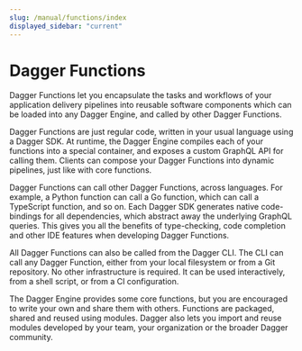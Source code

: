 ```yaml
---
slug: /manual/functions/index
displayed_sidebar: "current"
---
```


# Dagger Functions

Dagger Functions let you encapsulate the tasks and workflows of your application delivery pipelines into reusable software components which can be loaded into any Dagger Engine, and called by other Dagger Functions.

Dagger Functions are just regular code, written in your usual language using a Dagger SDK. At runtime, the Dagger Engine compiles each of your functions into a special container, and exposes a custom GraphQL API for calling them. Clients can compose your Dagger Functions into dynamic pipelines, just like with core functions.

Dagger Functions can call other Dagger Functions, across languages. For example, a Python function can call a Go function, which can call a TypeScript function, and so on. Each Dagger SDK generates native code-bindings for all dependencies, which abstract away the underlying GraphQL queries. This gives you all the benefits of type-checking, code completion and other IDE features when developing Dagger Functions.

All Dagger Functions can also be called from the Dagger CLI. The CLI can call any Dagger Function, either from your local filesystem or from a Git repository. No other infrastructure is required. It can be used interactively, from a shell script, or from a CI configuration.

The Dagger Engine provides some core functions, but you are encouraged to write your own and share them with others. Functions are packaged, shared and reused using modules. Dagger also lets you import and reuse modules developed by your team, your organization or the broader Dagger community.
